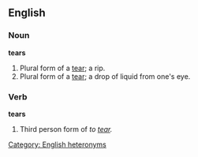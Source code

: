 ==English==

===Noun===
'''tears'''
# Plural form of a [[tear]]; a rip.
# Plural form of a [[tear]]; a drop of liquid from one's eye.

===Verb===
'''tears'''
# Third person form of ''to [[tear]].''

[[Category: English heteronyms]]